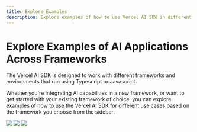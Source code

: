 ```yaml
---
title: Explore Examples
description: Explore examples of how to use Vercel AI SDK in different frameworks.
---
```


<div style={{ marginBottom: 120, transform: 'scale(1.2)' }}>
  <MarketingFrameworkCircles />
</div>

# Explore Examples of AI Applications Across Frameworks

The Vercel AI SDK is designed to work with different frameworks and environments that run using Typescript or Javascript.

Whether you're integrating AI capabilities in a new framework, or want to get started with your existing framework of choice, you can explore examples of how to use the Vercel AI SDK for different use cases based on the framework you choose from the sidebar.

<div className="grid gap-3 w-full grid-cols-1 lg:grid-cols-2">
  <FrameworkCard
    title="Next.js App Router"
    href="/examples/next-app"
    color="000000"
  >
    <img src="/icons/next.svg" width={92} />
  </FrameworkCard>
  <FrameworkCard
    title="Next.js Pages Router"
    href="/examples/next-pages"
    color="000000"
  >
    <img src="/icons/next.svg" width={92} />
  </FrameworkCard>
  <FrameworkCard title="Node.js" href="/examples/node" color="73B054">
    <img src="/icons/node.svg" width={104} />
  </FrameworkCard>
</div>

